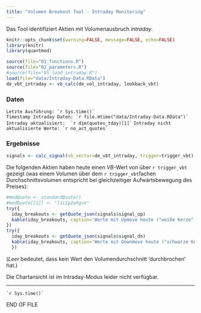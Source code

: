 ```yaml
---
title: "Volumen Breakout Tool - Intraday Monitoring"
---
```


Das Tool identifiziert Aktien mit Volumenausbruch _intraday_.


```r
knitr::opts_chunk$set(warning=FALSE, message=FALSE, echo=FALSE)
library(knitr)
library(quantmod)

source(file="01_functions.R")
source(file="02_parameters.R")
#source(file="05_load_intraday.R")
load(file="data/Intraday-Data.RData")
de_vbt_intraday <- vb_calc(de_vol_intraday, lookback_vbt)

```

### Daten  

```Letzte Ausführung: `r Sys.time()` ```   
```Timestamp Intraday Daten: `r file.mtime("data/Intraday-Data.RData")` ```  
```Intraday aktualisiert:  `r dim(quotes_tday)[1]` ```
```Intraday nicht aktualisierte Werte: `r no_act_quotes` ```  

### Ergebnisse  

```r
signals <- calc_signal(vb_vector=de_vbt_intraday, trigger=trigger_vbt)
```

Die folgenden Aktien haben heute einen $VB$-Wert von über `r trigger_vbt` gezeigt (was einem Volumen über dem `r trigger_vbt`fachen Durchschnittsvolumen entspricht bei gleichzeitiger Aufwärtsbewegung des Preises):  

```r
#modQuote <- standardQuote()
#modQuote[[1]] <- "l1c1p2ohgvn"
try({
  iday_breakouts <- getQuote_json(signals$signal_up)
  kable(iday_breakouts, caption='Werte mit Upmove heute ("weiße Kerze")')
})
try({
  iday_breakouts <- getQuote_json(signals$signal_dn)
  kable(iday_breakouts, caption='Werte mit Downmove heute ("schwarze Kerze")')
  })
```  

(_Leer_ bedeutet, dass kein Wert den Volumendurchschnitt 'durchbrochen' hat.)  


Die Chartansicht ist im Intraday-Modus leider nicht verfügbar.

-----
``` `r Sys.time()` ```   

END OF FILE
